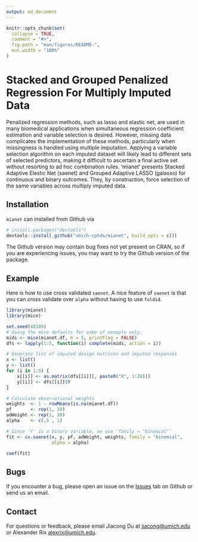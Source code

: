 ```yaml
---
output: md_document
---
```

```r
knitr::opts_chunk$set(
  collapse = TRUE,
  comment = "#>",
  fig.path = "man/figures/README-",
  out.width = "100%"
)

```

# Stacked and Grouped Penalized Regression For Multiply Imputed Data

Penalized regression methods, such as lasso and elastic net, are used in
many biomedical applications when simultaneous regression coefficient
estimation and variable selection is desired. However, missing data
complicates the implementation of these methods, particularly when
missingness is handled using multiple imputation. Applying a variable
selection algorithm on each imputed dataset will likely lead
to different sets of selected predictors, making it difficult
to ascertain a final active set without resorting to ad hoc
combination rules. 'mianet' presents Stacked Adaptive Elestic Net (saenet)
and Grouped Adaptive LASSO (galasso) for continuous and binary outcomes.
They, by construction, force selection of the same variables across
multiply imputed data.

## Installation

`mianet` can installed from Github via
```r
# install.packages("devtools")
devtools::install_github("umich-cphds/mianet", build_opts = c())
```
The Github version may contain bug fixes not yet present on CRAN,
so if you are experiencing issues, you may want to try the Github
version of the package.

## Example

Here is how to use cross validated `saenet`. A nice feature of `saenet`
is that you can cross validate over `alpha` without having to use `foldid`.

```r
library(mianet)
library(mice)

set.seed(48109)
# Using the mice defaults for sake of example only.
mids <- mice(mianet.df, m = 5, printFlag = FALSE)
dfs <- lapply(1:5, function(i) complete(mids, action = i))

# Generate list of imputed design matrices and imputed responses
x <- list()
y <- list()
for (i in 1:5) {
    x[[i]] <- as.matrix(dfs[[i]][, paste0("X", 1:20)])
    y[[i]] <- dfs[[i]]$Y
}

# Calculate observational weights
weights  <- 1 - rowMeans(is.na(mianet.df))
pf       <- rep(1, 20)
adWeight <- rep(1, 20)
alpha    <- c(.5 , 1)

# Since 'Y' is a binary variable, we use 'family = "binomial"'
fit <- cv.saenet(x, y, pf, adWeight, weights, family = "binomial",
                 alpha = alpha)

coef(fit)                 
```
## Bugs
If you encounter a bug, please open an issue on the [Issues](https://github.com/umich-cphds/mianet/issues)
tab on Github or send us an email.

## Contact
For questions or feedback, please email Jiacong Du at
<jiacong@umich.edu> or Alexander Rix <alexrix@umich.edu>.

<!-- ## References -->
